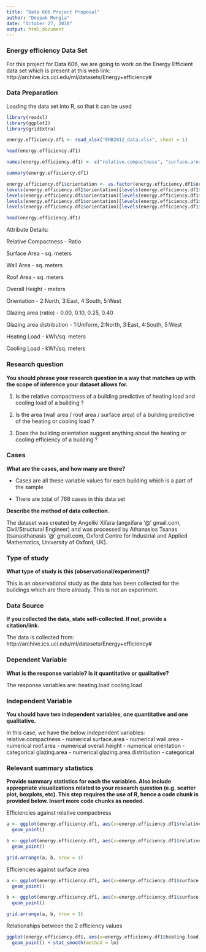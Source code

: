 ```yaml
---
title: "Data 606 Project Proposal"
author: "Deepak Mongia"
date: "October 27, 2018"
output: html_document
---
```

### Energy efficiency Data Set

For this project for Data 606, we are going to work on the Energy Efficient data set which is present at this web link: http://archive.ics.uci.edu/ml/datasets/Energy+efficiency#

### Data Preparation

Loading the data set into R, so that it can be used
```r
library(readxl)
library(ggplot2)
library(gridExtra)

energy.efficiency.df1 <- read_xlsx("ENB2012_data.xlsx", sheet = 1)

head(energy.efficiency.df1)

names(energy.efficiency.df1) <- c("relative.compactness", "surface.area", "wall.area", "roof.area", "overall.height", "orientation", "glazing.area", "glazing.area.distribution", "heating.load", "cooling.load")

summary(energy.efficiency.df1)

energy.efficiency.df1$orientation <- as.factor(energy.efficiency.df1$orientation)
levels(energy.efficiency.df1$orientation)[levels(energy.efficiency.df1$orientation) == "2"] <- "north"
levels(energy.efficiency.df1$orientation)[levels(energy.efficiency.df1$orientation) == "3"] <- "east"
levels(energy.efficiency.df1$orientation)[levels(energy.efficiency.df1$orientation) == "4"] <- "south"
levels(energy.efficiency.df1$orientation)[levels(energy.efficiency.df1$orientation) == "5"] <- "west"

head(energy.efficiency.df1)

```

Attribute Details:

Relative Compactness        -     Ratio

Surface Area                -     sq. meters

Wall Area                   -     sq. meters

Roof Area                   -     sq. meters

Overall Height              -     meters

Orientation                 -     2:North, 3:East, 4:South, 5:West

Glazing area (ratio)        -     0.00, 0.10, 0.25, 0.40

Glazing area distribution   -     1:Uniform, 2:North, 3:East, 4:South, 5:West

Heating Load                -     kWh/sq. meters

Cooling Load                -     kWh/sq. meters


### Research question

**You should phrase your research question in a way that matches up with the scope of inference your dataset allows for.**

1. Is the relative compactness of a building predictive of heating load and cooling load of a building ?

2. Is the area (wall area / roof area / surface area) of a building predictive of the heating or cooling load ?

3. Does the building orientation suggest anything about the heating or cooling efficiency of a building ?



### Cases

**What are the cases, and how many are there?**

- Cases are all these variable values for each building which is a part of the sample

- There are total of 768 cases in this data set

**Describe the method of data collection.**

The dataset was created by Angeliki Xifara (angxifara '@' gmail.com, Civil/Structural Engineer) and was processed by Athanasios Tsanas (tsanasthanasis '@' gmail.com, Oxford Centre for Industrial and Applied Mathematics, University of Oxford, UK).


### Type of study 

**What type of study is this (observational/experiment)?**

This is an observational study as the data has been collected for the buildings which are there already. This is not an experiment.


### Data Source 

**If you collected the data, state self-collected. If not, provide a citation/link.**

The data is collected from: http://archive.ics.uci.edu/ml/datasets/Energy+efficiency#

### Dependent Variable

**What is the response variable? Is it quantitative or qualitative?**

The response variables are:
heating.load
cooling.load


### Independent Variable

**You should have two independent variables, one quantitative and one qualitative.**

In this case, we have the below independent variables:
relative.compactness      -   numerical
surface.area              -   numerical
wall.area                 -   numerical
roof.area                 -   numerical
overall.height            -   numerical
orientation               -   categorical
glazing.area              -   numerical
glazing.area.distribution -   categorical


### Relevant summary statistics 

**Provide summary statistics for each the variables. Also include appropriate visualizations related to your research question (e.g. scatter plot, boxplots, etc). This step requires the use of R, hence a code chunk is provided below. Insert more code chunks as needed.**

Efficiencies against relative compactness
```r
a <- ggplot(energy.efficiency.df1, aes(x=energy.efficiency.df1$relative.compactness, y=energy.efficiency.df1$heating.load)) +
  geom_point()

b <- ggplot(energy.efficiency.df1, aes(x=energy.efficiency.df1$relative.compactness, y=energy.efficiency.df1$cooling.load)) +
  geom_point()

grid.arrange(a, b, nrow = 1)
```

Efficiencies against surface area
```r
a <- ggplot(energy.efficiency.df1, aes(x=energy.efficiency.df1$surface.area, y=energy.efficiency.df1$heating.load)) +
  geom_point()

b <- ggplot(energy.efficiency.df1, aes(x=energy.efficiency.df1$surface.area, y=energy.efficiency.df1$cooling.load)) +
  geom_point()

grid.arrange(a, b, nrow = 1)

```

Relationships between the 2 efficiency values
```r
ggplot(energy.efficiency.df1, aes(x=energy.efficiency.df1$heating.load, y=energy.efficiency.df1$cooling.load)) +
  geom_point() + stat_smooth(method = lm)
```

